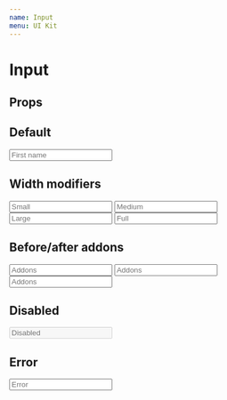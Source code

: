 ```yaml
---
name: Input
menu: UI Kit
---
```



# Input

## Props

<Props of={Input} />

## Default

<Playground>
  <div style={{ fontSize: '14px' }}>
    <Input placeholder="First name" />
  </div>
</Playground>

## Width modifiers

<Playground>
  <div style={{ fontSize: '14px' }}>
    <Margin type="bottom">
      <Input placeholder="Small" width="small" />
    </Margin>
    <Margin type="bottom">
      <Input placeholder="Medium" width="medium" />
    </Margin>
    <Margin type="bottom">
      <Input placeholder="Large" width="large" />
    </Margin>
    <Margin type="top">
      <Input placeholder="Full" width="full" />
    </Margin>
  </div>
</Playground>

## Before/after addons

<Playground>
  <div style={{ fontSize: '14px' }}>
    <Margin type="bottom">
      <Input placeholder="Addons" addonBefore="Before" />
    </Margin>
    <Margin type="bottom">
      <Input placeholder="Addons" addonAfter="After" />
    </Margin>
    <Margin type="bottom">
      <Input placeholder="Addons" addonBefore="Before" addonAfter="After" />
    </Margin>
  </div>
</Playground>

## Disabled

<Playground>
  <div style={{ fontSize: '14px' }}>
    <Input placeholder="Disabled" disabled />
  </div>
</Playground>

## Error

<Playground>
  <div style={{ fontSize: '14px' }}>
    <Input placeholder="Error" hasError />
  </div>
</Playground>
